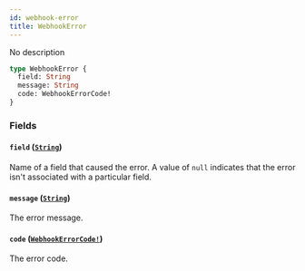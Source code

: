 ```yaml
---
id: webhook-error
title: WebhookError
---
```


No description

```graphql
type WebhookError {
  field: String
  message: String
  code: WebhookErrorCode!
}
```

### Fields

#### `field` ([`String`](/docs/developer/api-reference/scalars/string))

Name of a field that caused the error. A value of `null` indicates that the error isn't associated with a particular field.

#### `message` ([`String`](/docs/developer/api-reference/scalars/string))

The error message.

#### `code` ([`WebhookErrorCode!`](/docs/developer/api-reference/enums/webhook-error-code))

The error code.
